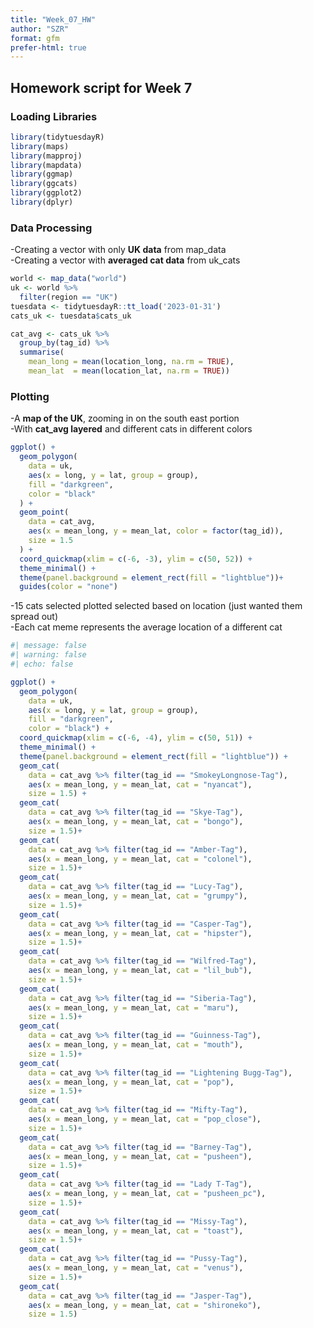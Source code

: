 ```yaml
---
title: "Week_07_HW"
author: "SZR"
format: gfm
prefer-html: true
---
```


## Homework script for **Week 7**


### Loading Libraries 

```r
library(tidytuesdayR)
library(maps)
library(mapproj)
library(mapdata)
library(ggmap)
library(ggcats)
library(ggplot2)
library(dplyr)
```


### Data Processing    
-Creating a vector with only **UK data** from map_data  
-Creating a vector with **averaged cat data** from uk_cats  

```r

world <- map_data("world")
uk <- world %>%
  filter(region == "UK")
tuesdata <- tidytuesdayR::tt_load('2023-01-31')
cats_uk <- tuesdata$cats_uk

cat_avg <- cats_uk %>%
  group_by(tag_id) %>%
  summarise(
    mean_long = mean(location_long, na.rm = TRUE),
    mean_lat  = mean(location_lat, na.rm = TRUE))
```

### Plotting   
-A **map of the UK**, zooming in on the south east portion   
-With **cat_avg layered** and different cats in different colors  


```r

ggplot() +
  geom_polygon(
    data = uk,
    aes(x = long, y = lat, group = group),
    fill = "darkgreen",
    color = "black"
  ) +
  geom_point(
    data = cat_avg,
    aes(x = mean_long, y = mean_lat, color = factor(tag_id)),
    size = 1.5
  ) +
  coord_quickmap(xlim = c(-6, -3), ylim = c(50, 52)) +
  theme_minimal() +
  theme(panel.background = element_rect(fill = "lightblue"))+
  guides(color = "none")
```

-15 cats selected plotted selected based on location (just wanted them spread out)    
-Each cat meme represents the average location of a different cat  

```r
#| message: false
#| warning: false
#| echo: false

ggplot() +
  geom_polygon(
    data = uk,
    aes(x = long, y = lat, group = group),
    fill = "darkgreen",
    color = "black") +
  coord_quickmap(xlim = c(-6, -4), ylim = c(50, 51)) +
  theme_minimal() +
  theme(panel.background = element_rect(fill = "lightblue")) +
  geom_cat(
    data = cat_avg %>% filter(tag_id == "SmokeyLongnose-Tag"),
    aes(x = mean_long, y = mean_lat, cat = "nyancat"),
    size = 1.5) +
  geom_cat(
    data = cat_avg %>% filter(tag_id == "Skye-Tag"),
    aes(x = mean_long, y = mean_lat, cat = "bongo"),
    size = 1.5)+
  geom_cat(
    data = cat_avg %>% filter(tag_id == "Amber-Tag"),
    aes(x = mean_long, y = mean_lat, cat = "colonel"),
    size = 1.5)+
  geom_cat(
    data = cat_avg %>% filter(tag_id == "Lucy-Tag"),
    aes(x = mean_long, y = mean_lat, cat = "grumpy"),
    size = 1.5)+
  geom_cat(
    data = cat_avg %>% filter(tag_id == "Casper-Tag"),
    aes(x = mean_long, y = mean_lat, cat = "hipster"),
    size = 1.5)+
  geom_cat(
    data = cat_avg %>% filter(tag_id == "Wilfred-Tag"),
    aes(x = mean_long, y = mean_lat, cat = "lil_bub"),
    size = 1.5)+
  geom_cat(
    data = cat_avg %>% filter(tag_id == "Siberia-Tag"),
    aes(x = mean_long, y = mean_lat, cat = "maru"),
    size = 1.5)+
  geom_cat(
    data = cat_avg %>% filter(tag_id == "Guinness-Tag"),
    aes(x = mean_long, y = mean_lat, cat = "mouth"),
    size = 1.5)+
  geom_cat(
    data = cat_avg %>% filter(tag_id == "Lightening Bugg-Tag"),
    aes(x = mean_long, y = mean_lat, cat = "pop"),
    size = 1.5)+
  geom_cat(
    data = cat_avg %>% filter(tag_id == "Mifty-Tag"),
    aes(x = mean_long, y = mean_lat, cat = "pop_close"),
    size = 1.5)+
  geom_cat(
    data = cat_avg %>% filter(tag_id == "Barney-Tag"),
    aes(x = mean_long, y = mean_lat, cat = "pusheen"),
    size = 1.5)+
  geom_cat(
    data = cat_avg %>% filter(tag_id == "Lady T-Tag"),
    aes(x = mean_long, y = mean_lat, cat = "pusheen_pc"),
    size = 1.5)+
  geom_cat(
    data = cat_avg %>% filter(tag_id == "Missy-Tag"),
    aes(x = mean_long, y = mean_lat, cat = "toast"),
    size = 1.5)+
  geom_cat(
    data = cat_avg %>% filter(tag_id == "Pussy-Tag"),
    aes(x = mean_long, y = mean_lat, cat = "venus"),
    size = 1.5)+
  geom_cat(
    data = cat_avg %>% filter(tag_id == "Jasper-Tag"),
    aes(x = mean_long, y = mean_lat, cat = "shironeko"),
    size = 1.5)
```

